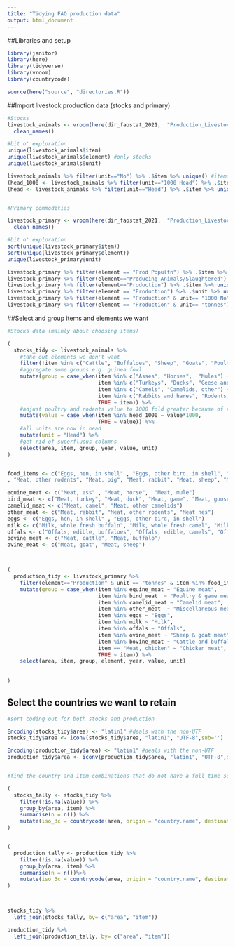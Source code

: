 ```yaml
---
title: "Tidying FAO production data"
output: html_document
---
```


##Libraries and setup

```r

library(janitor)
library(here)
library(tidyverse)
library(vroom)
library(countrycode)

source(here("source", "directories.R"))

```


##Import livestock production data (stocks and primary)

```r

#Stocks
livestock_animals <- vroom(here(dir_faostat_2021,  "Production_Livestock_E_All_Data_(Normalized).csv")) %>% 
  clean_names()

#bit o' exploration
unique(livestock_animals$item)
unique(livestock_animals$element) #only stocks
unique(livestock_animals$unit)

livestock_animals %>% filter(unit=="No") %>% .$item %>% unique() #items for unit in number "No." is beehives 
(head_1000 <- livestock_animals %>% filter(unit=="1000 Head") %>% .$item %>% unique()) #1000 Head mainly for Poultry and rodents
(head <- livestock_animals %>% filter(unit=="Head") %>% .$item %>% unique()) #1000 Head mainly for Poultry and rodents


#Primary commodities

livestock_primary <- vroom(here(dir_faostat_2021,  "Production_LivestockPrimary_E_All_Data_(Normalized).csv")) %>% 
  clean_names() 

#bit o' exploration
sort(unique(livestock_primary$item))
sort(unique(livestock_primary$element))
unique(livestock_primary$unit)

livestock_primary %>% filter(element == "Prod Popultn") %>% .$item %>% unique()  #production population is for wool, honey,beeswax
livestock_primary %>% filter(element=="Producing Animals/Slaughtered") %>% .$item %>% unique() #for all commodities but the stocks are probably more valuable here - several reasons producers might not slaughter but if stocks are increasing this can hide trends
livestock_primary %>% filter(element=="Production") %>% .$item %>% unique() # all products have production data
livestock_primary %>% filter(element == "Production") %>% .$unit %>% unique() # we want tonnes but what about eggs
livestock_primary %>% filter(element == "Production" & unit== "1000 No") %>% .$item %>% unique() # eggs in numbers
livestock_primary %>% filter(element == "Production" & unit== "tonnes") %>% .$item %>% unique() # eggs in numbers and in tonnes


```



##Select and group items and elements we want

```r

#Stocks data (mainly about choosing items)

(
  stocks_tidy <- livestock_animals %>% 
    #take out elements we don't want  
    filter(!item %in% c("Cattle", "Buffaloes", "Sheep", "Goats", "Poultry Birds", "Beehives")) %>% 
    #aggregate some groups e.g. guinea fowl
    mutate(group = case_when(item %in% c("Asses", "Horses",  "Mules") ~ "Equines",
                             item %in% c("Turkeys", "Ducks", "Geese and guinea fowls", "Pigeons, other birds") ~ "Poultry & game birds, other",
                             item %in% c("Camels", "Camelids, other") ~ "Camelids",
                             item %in% c("Rabbits and hares", "Rodents, other") ~ "Miscellaneous, other",
                             TRUE ~ item)) %>% 
    #adjust poultry and rodents value to 1000 fold greater because of reported units
    mutate(value = case_when(item %in% head_1000 ~ value*1000,
                             TRUE ~ value)) %>% 
    #all units are now in head
    mutate(unit = "Head") %>% 
    #get rid of superfluous columns
    select(area, item, group, year, value, unit)
)


food_items <- c("Eggs, hen, in shell" , "Eggs, other bird, in shell", "Meat nes", "Meat, ass" ,"Meat, bird nes","Meat, buffalo", "Meat, camel", "Meat, cattle", "Meat, chicken", "Meat, duck","Meat, game","Meat, goat", "Meat, goose and guinea fowl", "Meat, horse","Meat, mule", "Meat, other camelids"       
, "Meat, other rodents", "Meat, pig", "Meat, rabbit", "Meat, sheep", "Meat, turkey", "Milk, whole fresh buffalo", "Milk, whole fresh camel", "Milk, whole fresh cow", "Milk, whole fresh goat", "Milk, whole fresh sheep", "Offals, edible, buffaloes", "Offals, edible, camels", "Offals, edible, cattle", "Offals, edible, goats", "Offals, horses", "Offals, pigs, edible", "Offals, sheep,edible")

equine_meat <- c("Meat, ass" , "Meat, horse",  "Meat, mule")
bird_meat <- c("Meat, turkey", "Meat, duck", "Meat, game", "Meat, goose and guinea fowl", "Meat, bird nes")
camelid_meat <- c("Meat, camel", "Meat, other camelids")
other_meat <- c("Meat, rabbit", "Meat, other rodents", "Meat nes")
eggs <- c("Eggs, hen, in shell" , "Eggs, other bird, in shell")
milk <- c("Milk, whole fresh buffalo", "Milk, whole fresh camel", "Milk, whole fresh cow", "Milk, whole fresh goat", "Milk, whole fresh sheep")
offals <- c("Offals, edible, buffaloes", "Offals, edible, camels", "Offals, edible, cattle", "Offals, edible, goats", "Offals, horses", "Offals, pigs, edible", "Offals, sheep,edible")
bovine_meat <- c("Meat, cattle", "Meat, buffalo")
ovine_meat <- c("Meat, goat", "Meat, sheep")



(
  production_tidy <- livestock_primary %>% 
    filter(element=="Production" & unit == "tonnes" & item %in% food_items) %>% 
    mutate(group = case_when(item %in% equine_meat ~ "Equine meat",
                             item %in% bird_meat  ~ "Poultry & game meat, other",
                             item %in% camelid_meat ~ "Camelid meat",
                             item %in% other_meat  ~ "Miscellaneous meats",
                             item %in% eggs ~ "Eggs",
                             item %in% milk ~ "Milk", 
                             item %in% offals ~ "Offals",
                             item %in% ovine_meat ~ "Sheep & goat meat",
                             item %in% bovine_meat ~ "Cattle and buffalo meat",
                             item == "Meat, chicken" ~ "Chicken meat",
                             TRUE ~ item)) %>% 
    select(area, item, group, element, year, value, unit)
  
  
)


```


## Select the countries we want to retain

```r

#sort coding out for both stocks and production 

Encoding(stocks_tidy$area) <- "latin1" #deals with the non-UTF
stocks_tidy$area <- iconv(stocks_tidy$area, "latin1", "UTF-8",sub='')

Encoding(production_tidy$area) <- "latin1" #deals with the non-UTF
production_tidy$area <- iconv(production_tidy$area, "latin1", "UTF-8",sub='')


#find the country and item combinations that do not have a full time_series

(
  stocks_tally <- stocks_tidy %>% 
    filter(!is.na(value)) %>% 
    group_by(area, item) %>% 
    summarise(n = n()) %>% 
    mutate(iso_3c = countrycode(area, origin = "country.name", destination = "iso3c", warn =TRUE))
)


(
  production_tally <- production_tidy %>% 
    filter(!is.na(value)) %>% 
    group_by(area, item) %>% 
    summarise(n = n())%>% 
    mutate(iso_3c = countrycode(area, origin = "country.name", destination = "iso3c", warn =TRUE))
)



stocks_tidy %>% 
  left_join(stocks_tally, by= c("area", "item"))

production_tidy %>% 
  left_join(production_tally, by= c("area", "item"))


```

